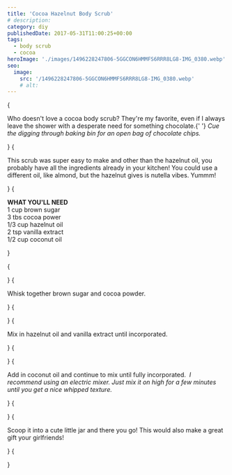 ```yaml
---
title: 'Cocoa Hazelnut Body Scrub'
# description:
category: diy
publishedDate: 2017-05-31T11:00:25+00:00
tags:
  - body scrub
  - cocoa
heroImage: './images/1496228247806-5GGCON6HMMFS6RRR8LG8-IMG_0380.webp'
seo:
  image:
    src: '/1496228247806-5GGCON6HMMFS6RRR8LG8-IMG_0380.webp'
    # alt:
---
```



{<p>Who doesn't love a cocoa body scrub? They're my favorite, even if I always
leave the shower with a desperate need for something chocolate.{' '}
<em>
Cue the digging through baking bin for an open bag of chocolate chips. 
</em></p>}
{<p>This scrub was super easy to make and other than the hazelnut oil, you
probably have all the ingredients already in your kitchen! You could use a
different oil, like almond, but the hazelnut gives is nutella vibes. Yummm!</p>}
{<p><strong>WHAT YOU'LL NEED</strong>
<br />1 cup brown sugar
<br />3 tbs cocoa power
<br />
1/3 cup hazelnut oil
<br />2 tsp vanilla extract
<br />
1/2 cup coconut oil</p>}

{<p><Picture
		src={ContentImage1}
		alt="Cocoa Hazelnut Body Scrub | Sarah Makes Stuff"
	/></p>}
{<p>Whisk together brown sugar and cocoa powder.</p>}
{<p><Picture
		src={ContentImage2}
		alt="Cocoa Hazelnut Body Scrub | Sarah Makes Stuff"
	/></p>}
{<p>Mix in hazelnut oil and vanilla extract until incorporated.</p>}
{<p><Picture
		src={ContentImage3}
		alt="Cocoa Hazelnut Body Scrub | Sarah Makes Stuff"
	/></p>}
{<p>Add in coconut oil and continue to mix until fully incorporated. 
<em>
I recommend using an electric mixer. Just mix it on high for a few minutes
until you get a nice whipped texture. 
</em></p>}
{<p><Picture
		src={ContentImage4}
		alt="Cocoa Hazelnut Body Scrub | Sarah Makes Stuff"
	/></p>}
{<p>Scoop it into a cute little jar and there you go! This would also make a great
gift your girlfriends!</p>}
{<p><Picture
		src={ContentImage5}
		alt="Cocoa Hazelnut Body Scrub | Sarah Makes Stuff"
	/></p>}
